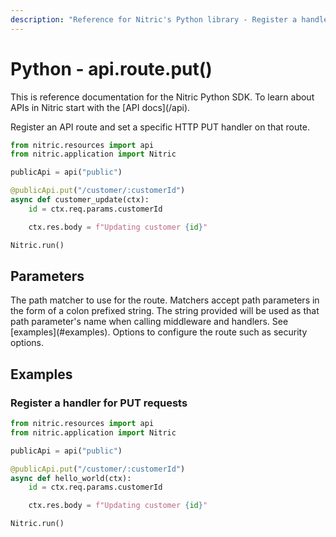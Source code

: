 ```yaml
---
description: "Reference for Nitric's Python library - Register a handler for HTTP PUT requests to the route."
---
```


# Python - api.route.put()

<Note>
  This is reference documentation for the Nitric Python SDK. To learn about APIs
  in Nitric start with the [API docs](/api).
</Note>

Register an API route and set a specific HTTP PUT handler on that route.

```python
from nitric.resources import api
from nitric.application import Nitric

publicApi = api("public")

@publicApi.put("/customer/:customerId")
async def customer_update(ctx):
    id = ctx.req.params.customerId

    ctx.res.body = f"Updating customer {id}"

Nitric.run()
```

## Parameters

<Properties>
  <Property name="match" required type="string">
    The path matcher to use for the route. Matchers accept path parameters in
    the form of a colon prefixed string. The string provided will be used as
    that path parameter's name when calling middleware and handlers. See
    [examples](#examples).
  </Property>
  <Property name="options" required type="MethodOptions">
    Options to configure the route such as security options.
  </Property>
</Properties>

## Examples

### Register a handler for PUT requests

```python
from nitric.resources import api
from nitric.application import Nitric

publicApi = api("public")

@publicApi.put("/customer/:customerId")
async def hello_world(ctx):
    id = ctx.req.params.customerId

    ctx.res.body = f"Updating customer {id}"

Nitric.run()
```
